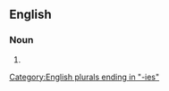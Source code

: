 ==English==

===Noun===
{{head|en|noun plural form}}

# {{plural of|allelopathy|lang=en}}

[[Category:English plurals ending in "-ies"]]